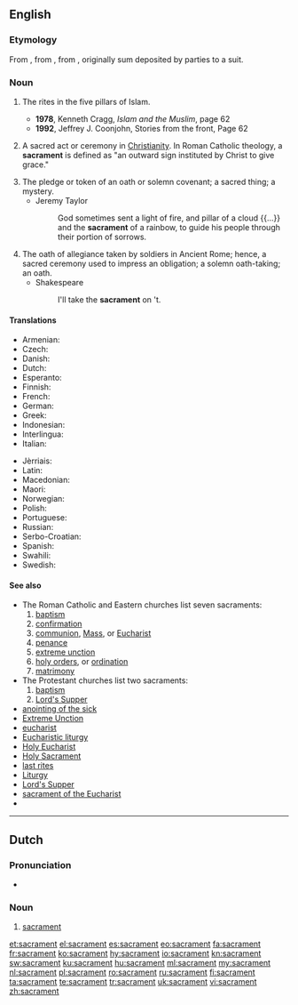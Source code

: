 ==English==

===Etymology===
From {{etyl|EL.|en}} {{term|sacrāmentum||sacrament|lang=la}}, from {{etyl|la|en}} {{term|sacrō||hallow, consecrate|lang=la}}, from {{term|sacer||sacred, holy|lang=la}}, originally sum deposited by parties to a suit.

===Noun===
{{en-noun}}

# {{context|Islam|lang=en}} The rites in the five pillars of Islam.
#* '''1978''', Kenneth Cragg, ''Islam and the Muslim'', page 62
#* '''1992''', Jeffrey J. Coonjohn, Stories from the front, Page 62
# {{context|Christianity|lang=en}} A sacred act or ceremony in [[Christianity]].  In Roman Catholic theology, a '''sacrament''' is defined as "an outward sign instituted by Christ to give grace."
# The pledge or token of an oath or solemn covenant; a sacred thing; a mystery.
#* Jeremy Taylor
#*: God sometimes sent a light of fire, and pillar of a cloud {{...}} and the '''sacrament''' of a rainbow, to guide his people through their portion of sorrows.
# The oath of allegiance taken by soldiers in Ancient Rome; hence, a sacred ceremony used to impress an obligation; a solemn oath-taking; an oath.
#* Shakespeare
#*: I'll take the '''sacrament''' on 't.

====Translations====
{{trans-top|sacred act or ceremony}}
* Armenian: {{t|hy|խորհուրդ|tr=xorhurd}}
* Czech: {{t|cs|svátost|f}}
* Danish: {{t|da|sakramente}}
* Dutch: {{t+|nl|sacrament|n}}
* Esperanto: {{t|eo|sakramento}}
* Finnish: {{t+|fi|sakramentti}}
* French: {{t+|fr|sacrement|m}}
* German: {{t+|de|Sakrament|n}}
* Greek: {{t+|el|μυστήριο|n|tr=mystírio}}
* Indonesian: {{t+|id|sakramen}}
* Interlingua: {{t|ia|sacramento}}
* Italian: {{t+|it|sacramento|m}}
{{trans-mid}}
* Jèrriais: {{t|roa-jer|sacrément|m}}
* Latin: {{t|la|sacrāmentum|n}}
* Macedonian: {{t|mk|света тајна|f|tr=svéta tájna}}
* Maori: {{t|mi|hākarameta}}
* Norwegian: {{t|no|sakrament|n}}
* Polish: {{t+|pl|sakrament|m}}
* Portuguese: {{t+|pt|sacramento|m}}
* Russian: {{t+|ru|таинство|n|tr=táinstvo}}
* Serbo-Croatian: {{t|sh|sakrament}}
* Spanish: {{t+|es|sacramento|m}}
* Swahili: {{t+|sw|komunyo}}
* Swedish: {{t+|sv|sakrament|n}}
{{trans-bottom}}

====See also====
* The Roman Catholic and Eastern churches list seven sacraments:
*# [[baptism]]
*# [[confirmation]]
*# [[communion]], [[Mass]], or [[Eucharist]]
*# [[penance]]
*# [[extreme unction]]
*# [[holy orders]], or [[ordination]]
*# [[matrimony]]
* The Protestant churches list two sacraments:
*# [[baptism]]
*# [[Lord's Supper]]
* [[anointing of the sick]]
* [[Extreme Unction]]
* [[eucharist]]
* [[Eucharistic liturgy]]
* [[Holy Eucharist]]
* [[Holy Sacrament]]
* [[last rites]]
* [[Liturgy]]
* [[Lord's Supper]]
* [[sacrament of the Eucharist]]
* {{pedialite}}

----

==Dutch==
{{wikipedia|lang=nl}}

===Pronunciation===
* {{audio|Nl-sacrament.ogg|Audio|lang=nl}}
{{hyphenation|sa|cra|ment|lang=nl}}

===Noun===
{{nl-noun|n|-en|-}}

# {{context|Christianity|lang=nl}} [[#English|sacrament]]

[[et:sacrament]]
[[el:sacrament]]
[[es:sacrament]]
[[eo:sacrament]]
[[fa:sacrament]]
[[fr:sacrament]]
[[ko:sacrament]]
[[hy:sacrament]]
[[io:sacrament]]
[[kn:sacrament]]
[[sw:sacrament]]
[[ku:sacrament]]
[[hu:sacrament]]
[[ml:sacrament]]
[[my:sacrament]]
[[nl:sacrament]]
[[pl:sacrament]]
[[ro:sacrament]]
[[ru:sacrament]]
[[fi:sacrament]]
[[ta:sacrament]]
[[te:sacrament]]
[[tr:sacrament]]
[[uk:sacrament]]
[[vi:sacrament]]
[[zh:sacrament]]